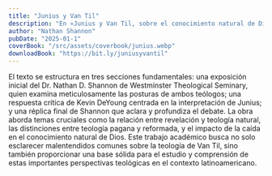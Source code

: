 ```yaml
---
title: "Junius y Van Til"
description: "En «Junius y Van Til, sobre el conocimiento natural de Dios» Shannon presenta un riguroso análisis comparativo entre las perspectivas teológicas de Franciscus Junius (1545-1602) y Cornelius Van Til (1895-1987) sobre el conocimiento natural de Dios, un tema fundamental en la teología reformada. Esta obra, traducida al español, ofrece una valiosa contribución al debate teológico contemporáneo en Latinoamérica, explorando las similitudes y diferencias entre estos dos influyentes pensadores reformados."
author: "Nathan Shannon"
pubDate: "2025-01-1"
coverBook: "/src/assets/coverbook/junius.webp"
downloadBook: "https://bit.ly/juniusyvantil"
---
```



El texto se estructura en tres secciones fundamentales: una exposición inicial del Dr. Nathan D. Shannon de Westminster Theological Seminary, quien examina meticulosamente las posturas de ambos teólogos; una respuesta crítica de Kevin DeYoung centrada en la interpretación de Junius; y una réplica final de Shannon que aclara y profundiza el debate. La obra aborda temas cruciales como la relación entre revelación y teología natural, las distinciones entre teología pagana y reformada, y el impacto de la caída en el conocimiento natural de Dios. Este trabajo académico busca no solo esclarecer malentendidos comunes sobre la teología de Van Til, sino también proporcionar una base sólida para el estudio y comprensión de estas importantes perspectivas teológicas en el contexto latinoamericano.
